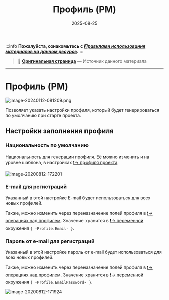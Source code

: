 ﻿---
sidebar_position: 14
title: "Профиль (PM)"
description: ""
date: "2025-08-25"
converted: true
originalFile: "Профиль (PM).txt"
targetUrl: "https://zennolab.atlassian.net/wiki/spaces/RU/pages/735608848/PM"
---
:::info **Пожалуйста, ознакомьтесь с [*Правилами использования материалов на данном ресурсе*](../Disclaimer).**
:::

> 🔗 **[Оригинальная страница](https://zennolab.atlassian.net/wiki/spaces/RU/pages/735608848/PM)** — Источник данного материала

_______________________________________________  
# Профиль (PM)

![image-20240112-081209.png](./assets/Профиль_(PM)/Профиль_(PM)_pic1.png)



Позволяет указать настройки профиля, который будет генерироваться по умолчанию при старте проекта.

## Настройки заполнения профиля

### **Национальность по умолчанию**

Национальность для генерации профиля. Её можно изменить и на уровне шаблона, в настройках [❗→ профиля проекта](https://zennolab.atlassian.net/wiki/spaces/RU/pages/483426308 "https://zennolab.atlassian.net/wiki/spaces/RU/pages/483426308").

![image-20200812-172201](./assets/Профиль_(PM)/Профиль_(PM)_pic2.png)



### **E-mail для регистраций**

Указанный в этой настройке E-mail будет использоваться для всех новых профилей.

Также, можно изменить через переназначение полей профиля в [❗→ операциях над профилем](https://zennolab.atlassian.net/wiki/spaces/RU/pages/486539291 "https://zennolab.atlassian.net/wiki/spaces/RU/pages/486539291"). Значение хранится в [❗→ переменной](https://zennolab.atlassian.net/wiki/spaces/RU/pages/735608872 "https://zennolab.atlassian.net/wiki/spaces/RU/pages/735608872") окружения `{ -Profile.Email- }`.

### **Пароль от e-mail для регистраций**

Указанный в этой настройке пароль от e-mail будет использоваться для всех новых профилей.

Также, можно изменить через переназначение полей профиля в [❗→ операциях над профилем](https://zennolab.atlassian.net/wiki/spaces/RU/pages/486539291 "https://zennolab.atlassian.net/wiki/spaces/RU/pages/486539291"). Значение хранится в [❗→ переменной](https://zennolab.atlassian.net/wiki/spaces/RU/pages/735608872 "https://zennolab.atlassian.net/wiki/spaces/RU/pages/735608872") окружения `{ -Profile.EmailPassword- }`.

![image-20200812-171924](./assets/Профиль_(PM)/Профиль_(PM)_pic3.png)

